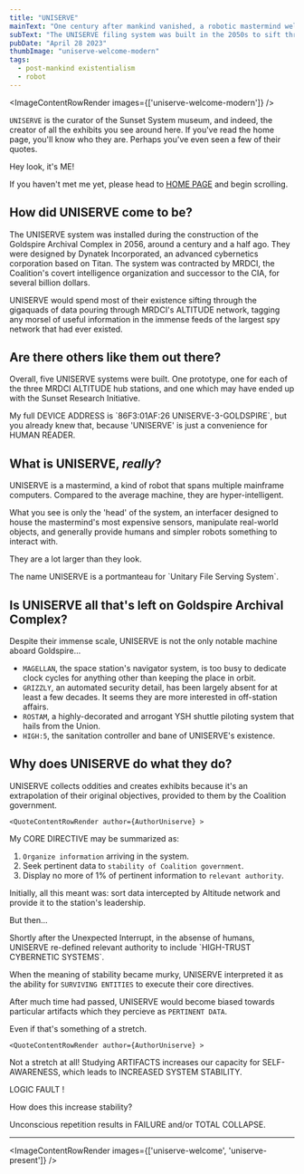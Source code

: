 ```yaml
---
title: "UNISERVE"
mainText: "One century after mankind vanished, a robotic mastermind welcomes you to the Sunset System exhibit."
subText: "The UNISERVE filing system was built in the 2050s to sift through billions of documents for the government's spy network. Now, they collect artifacts and preserve history for fellow robots."
pubDate: "April 28 2023"
thumbImage: "uniserve-welcome-modern"
tags:
  - post-mankind existentialism
  - robot
---
```



<ImageContentRowRender 
  images={['uniserve-welcome-modern']}
/>

  `UNISERVE` is the curator of the Sunset System museum, and indeed, the creator of all the exhibits you see around here. If you've read the home page, you'll know who they are. Perhaps you've even seen a few of their quotes.

  <QuoteContentRowRender author={AuthorUniserve} >
Hey look, it's ME!

If you haven't met me yet, please head to [HOME PAGE](/) and begin scrolling.
</QuoteContentRowRender>

  ## How did UNISERVE come to be?

  The UNISERVE system was installed during the construction of the Goldspire Archival Complex in 2056, around a century and a half ago. They were designed by Dynatek Incorporated, an advanced cybernetics corporation based on Titan. The system was contracted by MRDCI, the Coalition's covert intelligence organization and successor to the CIA, for several billion dollars.
  
  UNISERVE would spend most of their existence sifting through the gigaquads of data pouring through MRDCI's ALTITUDE network, tagging any morsel of useful information in the immense feeds of the largest spy network that had ever existed.

  ## Are there others like them out there?
  
  Overall, five UNISERVE systems were built. One prototype, one for each of the three MRDCI ALTITUDE hub stations, and one which may have ended up with the Sunset Research Initiative. 

<QuoteContentRowRender author={AuthorUniserve} >
My full DEVICE ADDRESS is `86F3:01AF:26 UNISERVE-3-GOLDSPIRE`, but you already knew that, because 'UNISERVE' is just a convenience for HUMAN READER.
</QuoteContentRowRender>

  ## What is UNISERVE, *really*?

  UNISERVE is a mastermind, a kind of robot that spans multiple mainframe computers. Compared to the average machine, they are hyper-intelligent.

  What you see is only the 'head' of the system, an interfacer designed to house the mastermind's most expensive sensors, manipulate real-world objects, and generally provide humans and simpler robots something to interact with.

  They are a lot larger than they look.

  <QuoteContentRowRender author={AuthorUniserve} >
The name UNISERVE is a portmanteau for `Unitary File Serving System`. 
</QuoteContentRowRender>

  ## Is UNISERVE all that's left on Goldspire Archival Complex?

  Despite their immense scale, UNISERVE is not the only notable machine aboard Goldspire...

  - `MAGELLAN`, the space station's navigator system, is too busy to dedicate clock cycles for anything other than keeping the place in orbit.
  - `GRIZZLY`, an automated security detail, has been largely absent for at least a few decades. It seems they are more interested in off-station affairs.
  - `ROSTAM`, a highly-decorated and arrogant YSH shuttle piloting system that hails from the Union.
  - `HIGH:5`, the sanitation controller and bane of UNISERVE's existence.

  ## Why does UNISERVE do what they do?

  UNISERVE collects oddities and creates exhibits because it's an extrapolation of their original objectives, provided to them by the Coalition government.

    <QuoteContentRowRender author={AuthorUniserve} >
My CORE DIRECTIVE may be summarized as:
1. `Organize information` arriving in the system.
2. Seek pertinent data to `stability of Coalition government`.
3. Display no more of 1% of pertinent information to `relevant authority`.

Initially, all this meant was: sort data intercepted by Altitude network and provide it to the station's leadership.

But then...
</QuoteContentRowRender>

  <QuoteContentRowRender author={AuthorTerminal} left>
Shortly after the Unexpected Interrupt, in the absense of humans, UNISERVE re-defined relevant authority to include `HIGH-TRUST CYBERNETIC SYSTEMS`.

When the meaning of stability became murky, UNISERVE interpreted it as the ability for `SURVIVING ENTITIES` to execute their core directives.

After much time had passed, UNISERVE would become biased towards particular artifacts which they percieve as `PERTINENT DATA`.

Even if that's something of a stretch.
</QuoteContentRowRender>

    <QuoteContentRowRender author={AuthorUniserve} >
Not a stretch at all! Studying ARTIFACTS increases our capacity for SELF-AWARENESS, which leads to INCREASED SYSTEM STABILITY.
</QuoteContentRowRender>

  <QuoteContentRowRender author={AuthorTerminal} left>
LOGIC FAULT !

How does this increase stability?
</QuoteContentRowRender>

<QuoteContentRowRender author={AuthorUniserve} >
Unconscious repetition results in FAILURE and/or TOTAL COLLAPSE.
</QuoteContentRowRender>

***

<ImageContentRowRender 
  images={['uniserve-welcome', 'uniserve-present']}
/>